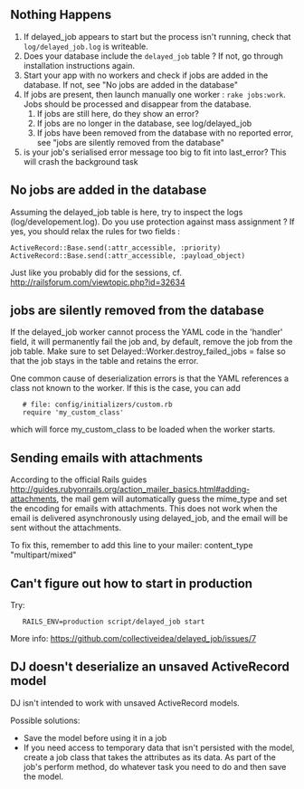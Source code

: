 == Nothing Happens ==

# If delayed_job appears to start but the process isn't running, check that  <code>log/delayed_job.log</code>  is writeable.
# Does your database include the <code>delayed_job</code> table ? If not, go through installation instructions again.
# Start your app with no workers and check if jobs are added in the database. If not, see "No jobs are added in the database"
# If jobs are present, then launch manually one worker : <code>rake jobs:work</code>. Jobs should be processed and disappear from the database.
## If jobs are still here, do they show an error?
## If jobs are no longer in the database, see log/delayed_job
## If jobs have been removed from the database with no reported error, see "jobs are silently removed from the database"
# is your job's serialised error message too big to fit into last_error? This will crash the background task

== No jobs are added in the database ==
Assuming the delayed_job table is here, try to inspect the logs (log/developement.log). Do you use protection against mass assignment ? If yes, you should relax the rules for two fields :
 ActiveRecord::Base.send(:attr_accessible, :priority)
 ActiveRecord::Base.send(:attr_accessible, :payload_object)
Just like you probably did for the sessions, cf. http://railsforum.com/viewtopic.php?id=32634

== jobs are silently removed from the database ==

If the delayed_job worker cannot process the YAML code in the 'handler' field, it will permanently fail the job and, by default, remove the job from the job table. Make sure to set Delayed::Worker.destroy_failed_jobs = false so that the job stays in the table and retains the error.

One common cause of deserialization errors is that the YAML references a class not known to the worker.  If this is the case, you can add 
    # file: config/initializers/custom.rb
    require 'my_custom_class'
which will force my_custom_class to be loaded when the worker starts.

== Sending emails with attachments ==
According to the official Rails guides http://guides.rubyonrails.org/action_mailer_basics.html#adding-attachments, the mail gem will automatically guess the mime_type and set the encoding for emails with attachments. This does not work when the email is delivered asynchronously using delayed_job, and the email will be sent without the attachments.

To fix this, remember to add this line to your mailer: content_type "multipart/mixed"

== Can't figure out how to start in production ==

Try:
    RAILS_ENV=production script/delayed_job start

More info:
https://github.com/collectiveidea/delayed_job/issues/7

== DJ doesn't deserialize an unsaved ActiveRecord model ==
DJ isn't intended to work with unsaved ActiveRecord models. 

Possible solutions:
* Save the model before using it in a job 
* If you need access to temporary data that isn't persisted with the model, create a job class that takes the attributes as its data. As part of the job's perform method, do whatever task you need to do and then save the model.